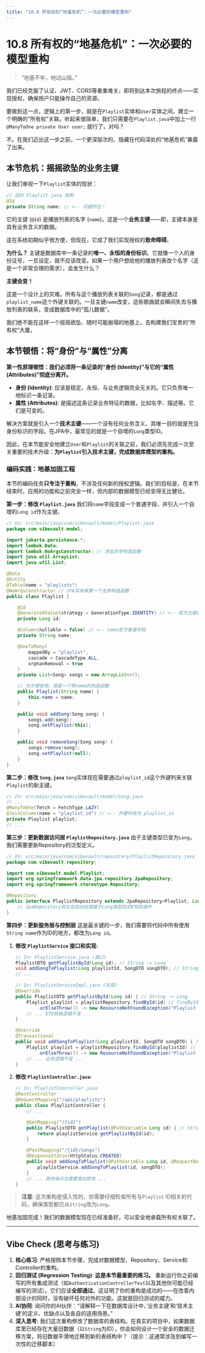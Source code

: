 ```yaml
---
title: "10.8 所有权的“地基危机”：一次必要的模型重构"
---
```


# 10.8 所有权的“地基危机”：一次必要的模型重构

> "地基不牢，地动山摇。"

我们已经克服了认证、JWT、CORS等重重难关，即将到达本次旅程的终点——实现授权，确保用户只能操作自己的资源。

要做到这一点，逻辑上的第一步，就是在`Playlist`实体和`User`实体之间，建立一个明确的“所有权”关联。听起来很简单，我们只需要在`Playlist.java`中加上一行 `@ManyToOne private User user;` 就行了，对吗？

不。在我们迈出这一步之前，一个更深层次的、隐藏在代码深处的“地基危机”暴露了出来。

## 本节危机：摇摇欲坠的业务主键

让我们审视一下`Playlist`实体的现状：
```java
// 旧的 Playlist.java 结构
@Id
private String name; // <-- 问题所在！
```
它的主键 (`@Id`) 是播放列表的名字 (`name`)。这是一个**业务主键**——即，主键本身是具有业务含义的数据。

这在系统初期似乎很方便，但现在，它成了我们实现授权的**致命障碍**。

**为什么？**
主键是数据库中一条记录的**唯一、永恒的身份标识**。它就像一个人的身份证号，一旦设定，就不应该改变。如果一个用户想给他的播放列表改个名字（这是一个非常合理的需求），会发生什么？

**主键会变！**

这是一个设计上的灾难。所有与这个播放列表关联的`Song`记录，都是通过`playlist_name`这个外键关联的。一旦主键`name`改变，这些歌曲就会瞬间失去与播放列表的联系，变成数据库中的“孤儿数据”。

我们绝不能在这样一个摇摇欲坠、随时可能崩塌的地基上，去构建我们宝贵的“所有权”大厦。

## 本节顿悟：将“身份”与“属性”分离

**第一性原理顿悟：我们必须将一条记录的“身份 (Identity)”与它的“属性 (Attributes)”彻底分离开。**

*   **身份 (Identity)**: 应该是稳定、永恒、与业务逻辑完全无关的。它只负责唯一地标识一条记录。
*   **属性 (Attributes)**: 是描述这条记录业务特征的数据，比如名字、描述等。它们是可变的。

解决方案就是引入一个**技术主键**——一个没有任何业务含义、其唯一目的就是充当身份标识的字段。在JPA中，最常见的就是一个自增的`Long`类型ID。

因此，在本节能安全地建立`User`和`Playlist`的关联之前，我们必须先完成一次至关重要的技术升级：**为`Playlist`引入技术主键，完成数据库模型的重构。**

### 编码实践：地基加固工程

本节的编码任务**只专注于重构**，不涉及任何新的授权逻辑。我们的目标是，在本节结束时，应用的功能和之前完全一样，但内部的数据模型已经变得无比健壮。

**第一步：修改 `Playlist.java`**
我们将`name`字段变成一个普通字段，并引入一个自增的`Long id`作为主键。

```java
// In: src/main/java/com/vibevault/model/Playlist.java
package com.vibevault.model;

import jakarta.persistence.*;
import lombok.Data;
import lombok.NoArgsConstructor; // 添加无参构造函数
import java.util.ArrayList;
import java.util.List;

@Data
@Entity
@Table(name = "playlists")
@NoArgsConstructor // JPA实体需要一个无参构造函数
public class Playlist {

    @Id
    @GeneratedValue(strategy = GenerationType.IDENTITY) // <-- 改为主键自增
    private Long id;

    @Column(nullable = false) // <-- name变为普通字段
    private String name;

    @OneToMany(
        mappedBy = "playlist",
        cascade = CascadeType.ALL,
        orphanRemoval = true
    )
    private List<Song> songs = new ArrayList<>();

    // 为方便使用，保留一个带name的构造函数
    public Playlist(String name) {
        this.name = name;
    }

    public void addSong(Song song) {
        songs.add(song);
        song.setPlaylist(this);
    }

    public void removeSong(Song song) {
        songs.remove(song);
        song.setPlaylist(null);
    }
}
```

**第二步：修改 `Song.java`**
`Song`实体现在需要通过`playlist_id`这个外键列来关联`Playlist`的新主键。

```java
// In: src/main/java/com/vibevault/model/Song.java
// ...
@ManyToOne(fetch = FetchType.LAZY)
@JoinColumn(name = "playlist_id") // <-- 外键列改为 playlist_id
private Playlist playlist;
// ...
```

**第三步：更新数据访问层 `PlaylistRepository.java`**
由于主键类型已变为`Long`，我们需要更新Repository的泛型定义。

```java
// In: src/main/java/com/vibevault/repository/PlaylistRepository.java
package com.vibevault.repository;

import com.vibevault.model.Playlist;
import org.springframework.data.jpa.repository.JpaRepository;
import org.springframework.stereotype.Repository;

@Repository
public interface PlaylistRepository extends JpaRepository<Playlist, Long> { // <-- String 改为 Long
    // JpaRepository现在会自动处理基于Long类型ID的CRUD操作
}
```

**第四步：更新服务层与控制层**
这是最关键的一步，我们需要将代码中所有使用`String name`作为ID的地方，都改为`Long id`。

1.  **修改 `PlaylistService` 接口和实现**:
    ```java
    // In: PlaylistService.java (接口)
    PlaylistDTO getPlaylistById(Long id); // String -> Long
    void addSongToPlaylist(Long playlistId, SongDTO songDTO); // String -> Long
    // ...

    // In: PlaylistServiceImpl.java (实现)
    @Override
    public PlaylistDTO getPlaylistById(Long id) { // String -> Long
        Playlist playlist = playlistRepository.findById(id) // findById现在接收Long
            .orElseThrow(() -> new ResourceNotFoundException("Playlist not found with id: " + id));
        // ... DTO转换逻辑不变 ...
    }

    @Override
    @Transactional
    public void addSongToPlaylist(Long playlistId, SongDTO songDTO) { // String -> Long
        Playlist playlist = playlistRepository.findById(playlistId) // findById现在接收Long
            .orElseThrow(() -> new ResourceNotFoundException("Playlist not found with id: " + playlistId));
        // ... 业务逻辑不变 ...
    }
    ```

2.  **修改 `PlaylistController.java`**:
    ```java
    // In: PlaylistController.java
    @RestController
    @RequestMapping("/api/playlists")
    public class PlaylistController {
        // ...

        @GetMapping("/{id}")
        public PlaylistDTO getPlaylist(@PathVariable Long id) { // String -> Long
            return playlistService.getPlaylistById(id);
        }

        @PostMapping("/{id}/songs")
        @ResponseStatus(HttpStatus.CREATED)
        public void addSongToPlaylist(@PathVariable Long id, @RequestBody SongDTO songDTO) { // String -> Long
            playlistService.addSongToPlaylist(id, songDTO);
        }
        // ... 其他端点也需要类似修改 ...
    }
    ```

> **注意**: 这次重构是侵入性的，你需要仔细检查所有与`Playlist` ID相关的代码，确保类型都已从`String`改为`Long`。

地基加固完成！我们的数据模型现在已经准备好，可以安全地承载所有权关联了。

---
## Vibe Check (思考与练习)

1.  **核心练习**: 严格按照本节步骤，完成对数据模型、Repository、Service和Controller的重构。
2.  **回归测试 (Regression Testing)**: **这是本节最重要的练习。** 重新运行你之前编写的所有集成测试（如`AuthenticationControllerTest`以及其他你可能已经编写的测试）。它们应该**全部通过**。这证明了你的重构是成功的——在改善内部设计的同时，没有破坏任何对外的功能。这就是回归测试的威力。
3.  **AI协同**: 询问你的AI伙伴：“请解释一下在数据库设计中，‘业务主键’和‘技术主键’的定义、优缺点以及各自的适用场景。”
4.  **深入思考**: 我们这次重构修改了数据库的表结构。在真实的项目中，如果数据库里已经存在大量旧数据（以`String`为ID），你会如何设计一个安全的数据迁移方案，将旧数据平滑地迁移到新的表结构中？（提示：这通常涉及到编写一次性的迁移脚本）

